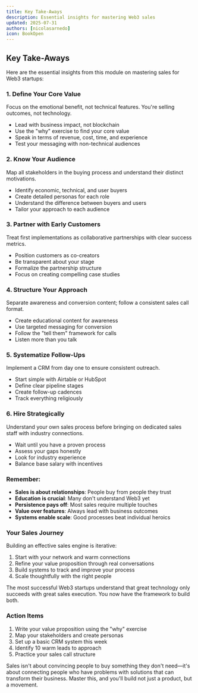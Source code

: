 ```yaml
---
title: Key Take-Aways
description: Essential insights for mastering Web3 sales
updated: 2025-07-31
authors: [nicolasarnedo]
icon: BookOpen
---
```


## Key Take-Aways

Here are the essential insights from this module on mastering sales for Web3 startups:

### 1. Define Your Core Value

Focus on the emotional benefit, not technical features. You're selling outcomes, not technology.

- Lead with business impact, not blockchain
- Use the "why" exercise to find your core value
- Speak in terms of revenue, cost, time, and experience
- Test your messaging with non-technical audiences

### 2. Know Your Audience

Map all stakeholders in the buying process and understand their distinct motivations.

- Identify economic, technical, and user buyers
- Create detailed personas for each role
- Understand the difference between buyers and users
- Tailor your approach to each audience

### 3. Partner with Early Customers

Treat first implementations as collaborative partnerships with clear success metrics.

- Position customers as co-creators
- Be transparent about your stage
- Formalize the partnership structure
- Focus on creating compelling case studies

### 4. Structure Your Approach

Separate awareness and conversion content; follow a consistent sales call format.

- Create educational content for awareness
- Use targeted messaging for conversion
- Follow the "tell them" framework for calls
- Listen more than you talk

### 5. Systematize Follow-Ups

Implement a CRM from day one to ensure consistent outreach.

- Start simple with Airtable or HubSpot
- Define clear pipeline stages
- Create follow-up cadences
- Track everything religiously

### 6. Hire Strategically

Understand your own sales process before bringing on dedicated sales staff with industry connections.

- Wait until you have a proven process
- Assess your gaps honestly
- Look for industry experience
- Balance base salary with incentives

### Remember:

- **Sales is about relationships**: People buy from people they trust
- **Education is crucial**: Many don't understand Web3 yet
- **Persistence pays off**: Most sales require multiple touches
- **Value over features**: Always lead with business outcomes
- **Systems enable scale**: Good processes beat individual heroics

### Your Sales Journey

Building an effective sales engine is iterative:

1. Start with your network and warm connections
2. Refine your value proposition through real conversations
3. Build systems to track and improve your process
4. Scale thoughtfully with the right people

The most successful Web3 startups understand that great technology only succeeds with great sales execution. You now have the framework to build both.

### Action Items

1. Write your value proposition using the "why" exercise
2. Map your stakeholders and create personas
3. Set up a basic CRM system this week
4. Identify 10 warm leads to approach
5. Practice your sales call structure

Sales isn't about convincing people to buy something they don't need—it's about connecting people who have problems with solutions that can transform their business. Master this, and you'll build not just a product, but a movement.
